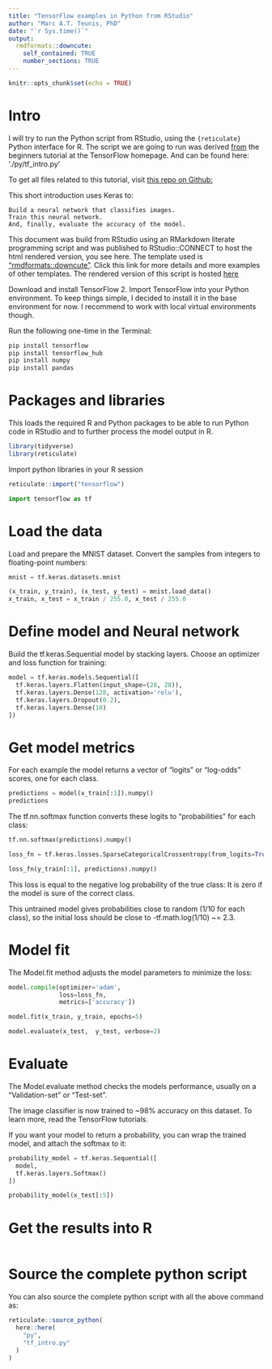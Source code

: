 ```yaml
---
title: "TensorFlow examples in Python from RStudio"
author: "Marc A.T. Teunis, PhD" 
date: "`r Sys.time()`"
output: 
  rmdformats::downcute:
    self_contained: TRUE
    number_sections: TRUE
---
```


```r
knitr::opts_chunk$set(echo = TRUE)
```

# Intro
I will try to run the Python script from RStudio, using the `{reticulate}` Python interface for R. The script we are going to run was derived [from](https://www.tensorflow.org/tutorials/quickstart/beginner) the beginners tutorial at the TensorFlow homepage. And can be found here: './py/tf_intro.py'

To get all files related to this tutorial, visit [this repo on Github:](https://github.com/uashogeschoolutrecht/python_from_rstudio) 

This short introduction uses Keras to:

    Build a neural network that classifies images.
    Train this neural network.
    And, finally, evaluate the accuracy of the model.

This document was build from RStudio using an RMarkdown literate programming script and was published to RStudio::CONNECT to host the html rendered version, you see here. The template used is ["rmdformats::downcute"](https://github.com/juba/rmdformats). Click this link for more details and more examples of other templates. The rendered version of this script is hosted [here](https://datascience.hu.nl/rsconnect/deep-learning-with-python-from-r/)

Download and install TensorFlow 2. Import TensorFlow into your Python environment. To keep things simple, I decided to install it in the base environment for now. I recommend to work with local virtual environments though.

Run the following one-time in the Terminal:

```bash
pip install tensorflow
pip install tensorflow_hub
pip install numpy
pip install pandas
```

# Packages and libraries
This loads the required R and Python packages to be able to run Python code in RStudio and to further process the model output in R. 
```r
library(tidyverse)
library(reticulate)
```

Import python libraries in your R session
```r
reticulate::import("tensorflow")
```

```python
import tensorflow as tf
```

# Load the data
Load and prepare the MNIST dataset. Convert the samples from integers to floating-point numbers:
```python
mnist = tf.keras.datasets.mnist

(x_train, y_train), (x_test, y_test) = mnist.load_data()
x_train, x_test = x_train / 255.0, x_test / 255.0

```

# Define model and Neural network
Build the tf.keras.Sequential model by stacking layers. Choose an optimizer and loss function for training:
```python
model = tf.keras.models.Sequential([
  tf.keras.layers.Flatten(input_shape=(28, 28)),
  tf.keras.layers.Dense(128, activation='relu'),
  tf.keras.layers.Dropout(0.2),
  tf.keras.layers.Dense(10)
])
```

# Get model metrics
For each example the model returns a vector of "logits" or "log-odds" scores, one for each class.
```python
predictions = model(x_train[:1]).numpy()
predictions
```

The tf.nn.softmax function converts these logits to "probabilities" for each class:
```python
tf.nn.softmax(predictions).numpy()

loss_fn = tf.keras.losses.SparseCategoricalCrossentropy(from_logits=True)

loss_fn(y_train[:1], predictions).numpy()
```

This loss is equal to the negative log probability of the true class: It is zero if the model is sure of the correct class.

This untrained model gives probabilities close to random (1/10 for each class), so the initial loss should be close to -tf.math.log(1/10) ~= 2.3.

# Model fit
The Model.fit method adjusts the model parameters to minimize the loss:     
```python
model.compile(optimizer='adam',
              loss=loss_fn,
              metrics=['accuracy'])

model.fit(x_train, y_train, epochs=5)

model.evaluate(x_test,  y_test, verbose=2)
```

# Evaluate
The Model.evaluate method checks the models performance, usually on a "Validation-set" or "Test-set".

The image classifier is now trained to ~98% accuracy on this dataset. To learn more, read the TensorFlow tutorials.

If you want your model to return a probability, you can wrap the trained model, and attach the softmax to it:
```python
probability_model = tf.keras.Sequential([
  model,
  tf.keras.layers.Softmax()
])

probability_model(x_test[:5])
```

# Get the results into R
```r

```


# Source the complete python script
You can also source the complete python script with all the above command as:
```r
reticulate::source_python(
  here::here(
    "py",
    "tf_intro.py"
  )
)
```

